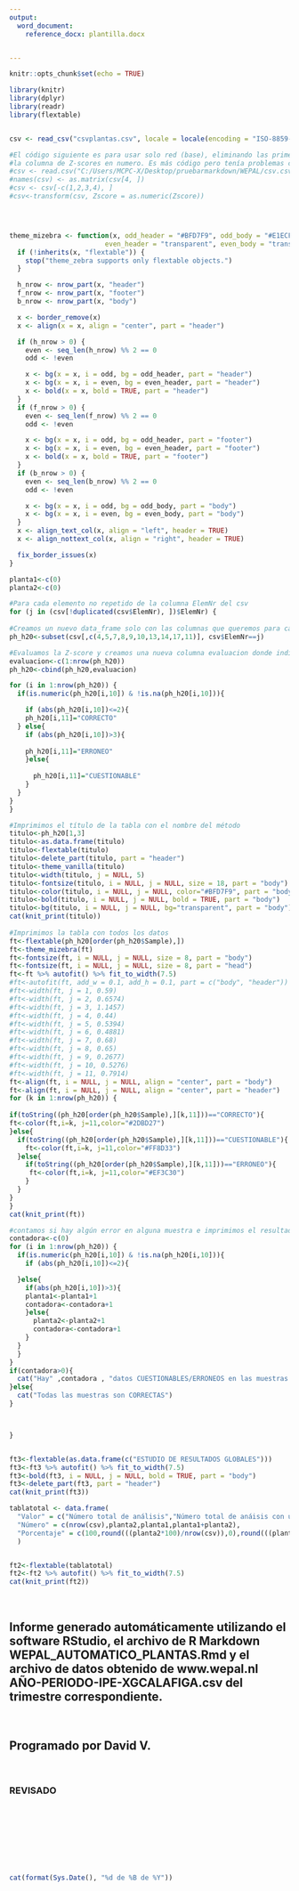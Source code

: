 ---
output:
  word_document:
    reference_docx: plantilla.docx


---

```{r setup, message=FALSE,include=FALSE}
knitr::opts_chunk$set(echo = TRUE)

```

```{r export, echo=FALSE, message=FALSE, results='asis',include=FALSE}

library(knitr)
library(dplyr)
library(readr)
library(flextable)


csv <- read_csv("csvplantas.csv", locale = locale(encoding = "ISO-8859-1"), skip = 3)

#El código siguiente es para usar solo red (base), eliminando las primeras 4 filas, cambiando el título y convertir
#la columna de Z-scores en numero. Es más código pero tenía problemas con la codificación del carácter u de um/kg
#csv <- read.csv("C:/Users/MCPC-X/Desktop/pruebarmarkdown/WEPAL/csv.csv", header=FALSE)1
#names(csv) <- as.matrix(csv[4, ])
#csv <- csv[-c(1,2,3,4), ]
#csv<-transform(csv, Zscore = as.numeric(Zscore))




theme_mizebra <- function(x, odd_header = "#BFD7F9", odd_body = "#E1ECFB",
                        even_header = "transparent", even_body = "transparent") {
  if (!inherits(x, "flextable")) {
    stop("theme_zebra supports only flextable objects.")
  }

  h_nrow <- nrow_part(x, "header")
  f_nrow <- nrow_part(x, "footer")
  b_nrow <- nrow_part(x, "body")

  x <- border_remove(x)
  x <- align(x = x, align = "center", part = "header")

  if (h_nrow > 0) {
    even <- seq_len(h_nrow) %% 2 == 0
    odd <- !even

    x <- bg(x = x, i = odd, bg = odd_header, part = "header")
    x <- bg(x = x, i = even, bg = even_header, part = "header")
    x <- bold(x = x, bold = TRUE, part = "header")
  }
  if (f_nrow > 0) {
    even <- seq_len(f_nrow) %% 2 == 0
    odd <- !even

    x <- bg(x = x, i = odd, bg = odd_header, part = "footer")
    x <- bg(x = x, i = even, bg = even_header, part = "footer")
    x <- bold(x = x, bold = TRUE, part = "footer")
  }
  if (b_nrow > 0) {
    even <- seq_len(b_nrow) %% 2 == 0
    odd <- !even

    x <- bg(x = x, i = odd, bg = odd_body, part = "body")
    x <- bg(x = x, i = even, bg = even_body, part = "body")
  }
  x <- align_text_col(x, align = "left", header = TRUE)
  x <- align_nottext_col(x, align = "right", header = TRUE)

  fix_border_issues(x)
}

```


```{r pH, echo=FALSE, message=FALSE, results='asis'}

planta1<-c(0)
planta2<-c(0)

#Para cada elemento no repetido de la columna ElemNr del csv
for (j in (csv[!duplicated(csv$ElemNr), ])$ElemNr) {
  
#Creamos un nuevo data_frame solo con las columnas que queremos para cada ElemNr
ph_h20<-subset(csv[,c(4,5,7,8,9,10,13,14,17,11)], csv$ElemNr==j)

#Evaluamos la Z-score y creamos una nueva columna evaluacion donde indicamos el resultado de la evaluación
evaluacion<-c(1:nrow(ph_h20))
ph_h20<-cbind(ph_h20,evaluacion)

for (i in 1:nrow(ph_h20)) {
  if(is.numeric(ph_h20[i,10]) & !is.na(ph_h20[i,10])){

    if (abs(ph_h20[i,10])<=2){
    ph_h20[i,11]="CORRECTO"
  } else{
    if (abs(ph_h20[i,10])>3){
    
    ph_h20[i,11]="ERRONEO"
    }else{
      
      ph_h20[i,11]="CUESTIONABLE"
    }
  }
}
}   

#Imprimimos el título de la tabla con el nombre del método
titulo<-ph_h20[1,3]
titulo<-as.data.frame(titulo)
titulo<-flextable(titulo)
titulo<-delete_part(titulo, part = "header")
titulo<-theme_vanilla(titulo)
titulo<-width(titulo, j = NULL, 5)
titulo<-fontsize(titulo, i = NULL, j = NULL, size = 18, part = "body")
titulo<-color(titulo, i = NULL, j = NULL, color="#BFD7F9", part = "body")
titulo<-bold(titulo, i = NULL, j = NULL, bold = TRUE, part = "body")
titulo<-bg(titulo, i = NULL, j = NULL, bg="transparent", part = "body")
cat(knit_print(titulo))
  
#Imprimimos la tabla con todos los datos
ft<-flextable(ph_h20[order(ph_h20$Sample),])
ft<-theme_mizebra(ft)
ft<-fontsize(ft, i = NULL, j = NULL, size = 8, part = "body")
ft<-fontsize(ft, i = NULL, j = NULL, size = 8, part = "head")
ft<-ft %>% autofit() %>% fit_to_width(7.5)
#ft<-autofit(ft, add_w = 0.1, add_h = 0.1, part = c("body", "header"))
#ft<-width(ft, j = 1, 0.59)
#ft<-width(ft, j = 2, 0.6574)
#ft<-width(ft, j = 3, 1.1457)
#ft<-width(ft, j = 4, 0.44)
#ft<-width(ft, j = 5, 0.5394)
#ft<-width(ft, j = 6, 0.4881)
#ft<-width(ft, j = 7, 0.68)
#ft<-width(ft, j = 8, 0.65)
#ft<-width(ft, j = 9, 0.2677)
#ft<-width(ft, j = 10, 0.5276)
#ft<-width(ft, j = 11, 0.7914)
ft<-align(ft, i = NULL, j = NULL, align = "center", part = "body")
ft<-align(ft, i = NULL, j = NULL, align = "center", part = "header")
for (k in 1:nrow(ph_h20)) {
  
if(toString((ph_h20[order(ph_h20$Sample),][k,11]))=="CORRECTO"){
ft<-color(ft,i=k, j=11,color="#2DBD27")
}else{
  if(toString((ph_h20[order(ph_h20$Sample),][k,11]))=="CUESTIONABLE"){
    ft<-color(ft,i=k, j=11,color="#FF8D33")
  }else{
    if(toString((ph_h20[order(ph_h20$Sample),][k,11]))=="ERRONEO"){
     ft<-color(ft,i=k, j=11,color="#EF3C30") 
    }
  }
}
}
cat(knit_print(ft))

#contamos si hay algún error en alguna muestra e imprimimos el resultado
contadora<-c(0)
for (i in 1:nrow(ph_h20)) {
  if(is.numeric(ph_h20[i,10]) & !is.na(ph_h20[i,10])){
    if (abs(ph_h20[i,10])<=2){

  }else{
    if(abs(ph_h20[i,10])>3){
    planta1<-planta1+1
    contadora<-contadora+1
    }else{
      planta2<-planta2+1
      contadora<-contadora+1
    }
  }
  }
}
if(contadora>0){
  cat("Hay" ,contadora , "datos CUESTIONABLES/ERRONEOS en las muestras ")
}else{
  cat("Todas las muestras son CORRECTAS")
}



}


ft3<-flextable(as.data.frame(c("ESTUDIO DE RESULTADOS GLOBALES")))
ft3<-ft3 %>% autofit() %>% fit_to_width(7.5)
ft3<-bold(ft3, i = NULL, j = NULL, bold = TRUE, part = "body")
ft3<-delete_part(ft3, part = "header")
cat(knit_print(ft3))

tablatotal <- data.frame(
  "Valor" = c("Número total de análisis","Número total de anáisis con un *","Número total de análisis con dos **","Número total de análisis con un/dos */**"), 
  "Número" = c(nrow(csv),planta2,planta1,planta1+planta2), 
  "Porcentaje" = c(100,round(((planta2*100)/nrow(csv)),0),round(((planta1*100)/nrow(csv)),0),round((((planta2+planta1)*100)/nrow(csv)),0))
  )


ft2<-flextable(tablatotal)
ft2<-ft2 %>% autofit() %>% fit_to_width(7.5)
cat(knit_print(ft2))

```

<br>

## Informe generado automáticamente utilizando el software RStudio, el archivo de R Markdown WEPAL_AUTOMATICO_PLANTAS.Rmd y el archivo de datos obtenido de www.wepal.nl AÑO-PERIODO-IPE-XGCALAFIGA.csv del trimestre correspondiente.

<br>

## Programado por David V.

<br>


### REVISADO

<br>

<br>

<br>

<br>


```{r fecha, echo=FALSE, message=FALSE, results='asis'}
cat(format(Sys.Date(), "%d de %B de %Y"))
```
